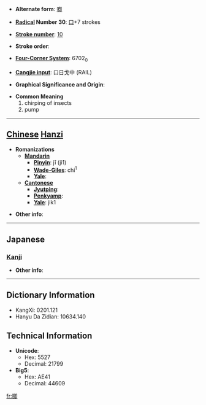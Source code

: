 * '''Alternate form''': [[喞]]

* '''[[Wiktionary:Chinese radical index| Radical]] Number 30''': [[Wiktionary:Chinese radical index 口|口]]+7 strokes

* '''[[Wiktionary:Chinese total strokes index|Stroke number]]''': [[Wiktionary:Chinese total strokes index 10|10]]

* '''Stroke order''': 

* '''[[Wiktionary:Chinese four corner index|Four-Corner System]]''': 6702<sub>0</sub>

* '''[[Wiktionary:Chinese Cangjie index|Cangjie input]]''': 口日戈中 (RAIL)

* '''Graphical Significance and Origin''': 

* '''Common Meaning'''
*#chirping of insects
*# pump


----

== [[Chinese]] [[Hanzi]] ==

* '''Romanizations'''
** '''[[Mandarin]]'''
*** '''[[Pinyin]]''': jī (ji1)
*** '''[[Wade-Giles]]''': chi<sup>1</sup>
*** '''[[Yale]]''': 
** '''[[Cantonese]]'''
*** '''[[Jyutping]]''':
*** '''[[Penkyamp]]''': 
*** '''[[Yale]]''': jik1

* '''Other info''': 

----

==Japanese==
===[[Kanji]]===
{{kanji|on readings=[[そく]] (soku), [[しょく]] (shoku)|kun readings=[[かこつ]] (kakotsu)}}

* '''Other info''':  

----

== Dictionary Information ==

* KangXi: 0201.121
* Hanyu Da Zidian: 10634.140

== Technical Information ==

* '''Unicode''':
** Hex: 5527
** Decimal: 21799
* '''Big5''':
** Hex: AE41
** Decimal: 44609

[[fr:唧]]